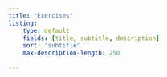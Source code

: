 ```yaml
---
title: "Exercises"
listing: 
    type: default
    fields: [title, subtitle, description]
    sort: "subtitle"
    max-description-length: 250
    
---
```



